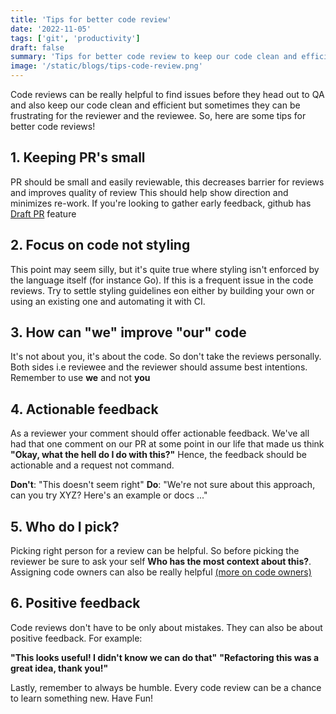 ```yaml
---
title: 'Tips for better code review'
date: '2022-11-05'
tags: ['git', 'productivity']
draft: false
summary: 'Tips for better code review to keep our code clean and efficient'
image: '/static/blogs/tips-code-review.png'
---
```


Code reviews can be really helpful to find issues before they head out to QA and also keep our code clean and efficient but sometimes they can be frustrating for the reviewer and the reviewee.
So, here are some tips for better code reviews!

## 1. Keeping PR's small

PR should be small and easily reviewable, this decreases barrier for reviews and improves quality of review
This should help show direction and minimizes re-work. If you're looking to gather early feedback, github has [Draft PR](https://docs.github.com/en/github/collaborating-with-pull-requests/proposing-changes-to-your-work-with-pull-requests/about-pull-requests#draft-pull-requests) feature

## 2. Focus on code not styling

This point may seem silly, but it's quite true where styling isn't enforced by the language itself (for instance Go).
If this is a frequent issue in the code reviews. Try to settle styling guidelines eon either by building your own or using an existing one and automating it with CI.

## 3. How can "we" improve "our" code

It's not about you, it's about the code. So don't take the reviews personally. Both sides i.e reviewee and the reviewer should assume best intentions.
Remember to use **we** and not **you**

## 4. Actionable feedback

As a reviewer your comment should offer actionable feedback.
We've all had that one comment on our PR at some point in our life that made us think **"Okay, what the hell do I do with this?"**
Hence, the feedback should be actionable and a request not command.

**Don't**: "This doesn't seem right"
**Do**: "We're not sure about this approach, can you try XYZ? Here's an example or docs ..."

## 5. Who do I pick?

Picking right person for a review can be helpful. So before picking the reviewer be sure to ask your self **Who has the most context about this?**.
Assigning code owners can also be really helpful [(more on code owners)](https://docs.github.com/en/repositories/managing-your-repositorys-settings-and-features/customizing-your-repository/about-code-owners)

## 6. Positive feedback

Code reviews don't have to be only about mistakes. They can also be about positive feedback.
For example:

**"This looks useful! I didn't know we can do that"**
**"Refactoring this was a great idea, thank you!"**

Lastly, remember to always be humble. Every code review can be a chance to learn something new. Have Fun!
